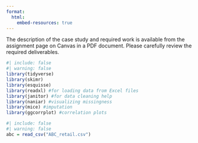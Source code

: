 ```yaml
---
format:
  html:
    embed-resources: true
---
```


The description of the case study and required work is available from the assignment page on Canvas in a PDF document. Please carefully review the required deliverables.

```r
#| include: false
#| warning: false
library(tidyverse)
library(skimr)
library(esquisse)
library(readxl) #for loading data from Excel files
library(janitor) #for data cleaning help
library(naniar) #visualizing missingness
library(mice) #imputation
library(ggcorrplot) #correlation plots
```

```r
#| include: false
#| warning: false
abc = read_csv("ABC_retail.csv")
```
